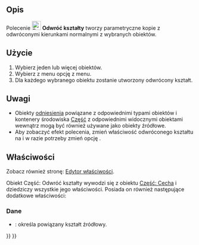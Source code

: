 <languages/>

{{Docnav/pl
|[[Part_MakeSolid/pl|Przekształć na bryłę]]
|[[Part_SimpleCopy/pl|Utwórz prostą kopię]]
|[[Part_Workbench/pl|środowisko pracy Część]]
|IconL=Part_MakeSolid.svg
|IconR=Part_SimpleCopy‎.svg
|IconC=Workbench_Part.svg
}}

{{GuiCommand/pl
|Name=Part ReverseShape
|Name/pl=Część: Odwróć kształty
|MenuLocation=Część → Odwróć kształty
|Workbenches=[[Part_Workbench/pl|Część]]
}}

<span id="Description"></span>
==Opis==

Polecenie [[Image:Part_ReverseShape.svg|24px]] '''Odwróć kształty''' tworzy parametryczne kopie z odwróconymi kierunkami normalnymi z wybranych obiektów.

<span id="Usage"></span>
==Użycie==

# Wybierz jeden lub więcej obiektów.
# Wybierz z menu opcję {{MenuCommand|Część → [[Image:Part_ReverseShape.svg|16px]] Odwróć kształty}} z menu.
# Dla każdego wybranego obiektu zostanie utworzony odwrócony kształt.

<span id="Notes"></span>
==Uwagi==

* Obiekty [[App_Link/pl|odniesienia]] powiązane z odpowiednimi typami obiektów i kontenery środowiska [[App_Part/pl|Część]] z odpowiednimi widocznymi obiektami wewnątrz mogą być również używane jako obiekty źródłowe. {{Version/pl|0.20}}
* Aby zobaczyć efekt polecenia, zmień właściwość {{PropertyView/pl|Oświetlenie}} odwróconego kształtu na {{Value|On side}} i w razie potrzeby zmień opcję {{MenuCommand|Edycja → Preferencje ... → Wyświetlanie → Widok 3D → Renderowanie → Kolor podświetlenia}}.

<span id="Properties"></span>
==Właściwości==

Zobacz również stronę: [[Property_editor/pl|Edytor właściwości]].

Obiekt Część: Odwróć kształty wywodzi się z obiektu [[Part_Feature/pl|Część: Cecha]] i dziedziczy wszystkie jego właściwości. Posiada on również następujące dodatkowe właściwości:

<span id="Data"></span>
===Dane===

{{TitleProperty|Reverse}}

* {{PropertyData|Source|Link}}: określa powiązany kształt źródłowy.


{{Docnav/pl
|[[Part_MakeSolid/pl|Przekształć na bryłę]]
|[[Part_SimpleCopy/pl|Utwórz prostą kopię]]
|[[Part_Workbench/pl|środowisko pracy Część]]
|IconL=Part_MakeSolid.svg
|IconR=Part_SimpleCopy‎.svg
|IconC=Workbench_Part.svg
}}

{{Part_Tools_navi{{#translation:}}}}
{{Userdocnavi{{#translation:}}}}